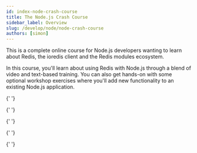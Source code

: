 ```yaml
---
id: index-node-crash-course
title: The Node.js Crash Course
sidebar_label: Overview
slug: /develop/node/node-crash-course
authors: [simon]
---
```



This is a complete online course for Node.js developers wanting to learn about Redis,
the ioredis client and the Redis modules ecosystem.

In this course, you'll learn about using Redis with Node.js through a blend of video and
text-based training. You can also get hands-on with some optional workshop exercises
where you'll add new functionality to an existing Node.js application.

<div class="row">
 <div class="col">
     <RedisCard
        title="1. Welcome"
        description="Welcome to the Node.js Redis Crash Course!"
        page="/develop/node/nodecrashcourse/welcome"
        />
  </div>

{' '}

<div class="col">
  <RedisCard
    title="2. What is Redis?"
    description="Introducing Redis - the database that developers love!"
    page="/develop/node/nodecrashcourse/whatisredis"
  />
</div>

 <div class="col">
     <RedisCard
        title="3. Redis and Node.js"
        description="The ioredis client for Node.js."
        page="/develop/node/nodecrashcourse/redisandnodejs"
        />
  </div>
</div>

<div class="row">
 <div class="col">
     <RedisCard
        title="4. Introducing RedisInsight"
        description="A visual tool for managing Redis."
        page="/develop/node/nodecrashcourse/introducingredisinsight"
        />
  </div>

{' '}

<div class="col">
  <RedisCard
    title="5. Sample Application Overview"
    description="Introducing the sample application."
    page="/develop/node/nodecrashcourse/sampleapplicationoverview"
  />
</div>

   <div class="col">
     <RedisCard
        title="6. Running the Application"
        description="Install, configure and run the sample application."
        page="/develop/node/nodecrashcourse/runningtheapplication"
        />
  </div>
</div>

<div class="row">
 <div class="col">
     <RedisCard
        title="7. Domain Objects with Hashes"
        description="Modeling domain objects with Redis Hashes."
        page="/develop/node/nodecrashcourse/domainobjectswithhashes"
        />
  </div>

{' '}

<div class="col">
  <RedisCard
    title="8. Introduction to Modules"
    description="Extending the capabilities of Redis with modules."
    page="/develop/node/nodecrashcourse/introductiontomodules"
  />
</div>

   <div class="col">
     <RedisCard
        title="9. RedisJSON"
        description="Storing JSON documents in Redis with the RedisJSON module."
        page="/develop/node/nodecrashcourse/redisjson"
        />
  </div>
</div>

<div class="row">
 <div class="col">
     <RedisCard
        title="10. RediSearch"
        description="Indexing and querying Hashes with RediSearch."
        page="/develop/node/nodecrashcourse/redisearch"
        />
  </div>

{' '}

<div class="col">
  <RedisCard
    title="11. Checkins with Streams"
    description="Using Redis Streams to handle a data fire hose."
    page="/develop/node/nodecrashcourse/checkinswithstreams"
  />
</div>

   <div class="col">
     <RedisCard
        title="12. Managing Success"
        description="How Redis helps your Node.js application to scale."
        page="/develop/node/nodecrashcourse/managingsuccess"
        />
  </div>
</div>

<div class="row">
 <div class="col">
     <RedisCard
        title="13. Caching"
        description="Using Redis as a cache to speed up user experience."
        page="/develop/node/nodecrashcourse/caching"
        />
  </div>

{' '}

<div class="col">
  <RedisCard
    title="14. Session Storage"
    description="Horizontal scaling with Redis as a session store."
    page="/develop/node/nodecrashcourse/sessionstorage"
  />
</div>

   <div class="col">
     <RedisCard
        title="15. Advanced Streams"
        description="Consumer groups - collaborative stream processing."
        page="/develop/node/nodecrashcourse/advancedstreams"
        />
  </div>
</div>

<div class="row">
 <div class="col">
     <RedisCard
        title="16. RedisBloom"
        description="A look at probabilistic data structures with the RedisBloom module."
        page="/develop/node/nodecrashcourse/redisbloom"
        />
  </div>

   <div class="col">
     <RedisCard
        title="17. Course Wrap Up"
        description="Wrap up and next steps."
        page="/develop/node/nodecrashcourse/coursewrapup"
        />
  </div>
</div>
